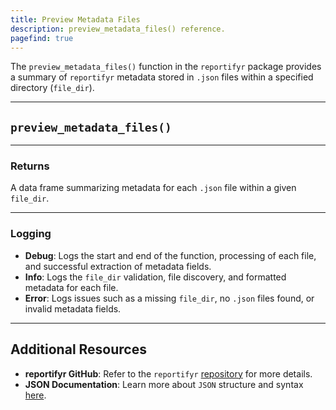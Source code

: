 ```yaml
---
title: Preview Metadata Files
description: preview_metadata_files() reference.
pagefind: true
---
```



The `preview_metadata_files()` function in the `reportifyr` package provides a summary of `reportifyr` metadata stored in `.json` files within a specified directory (`file_dir`). 

---

## `preview_metadata_files()`

<EmbeddedHTML filename="/public/html_files/preview_metadata_files.html"/>

---

### Returns

A data frame summarizing metadata for each `.json` file within a given `file_dir`.

---

### Logging 

- **Debug**: Logs the start and end of the function, processing of each file, and successful extraction of metadata fields.
- **Info**: Logs the `file_dir` validation, file discovery, and formatted metadata for each file.
- **Error**: Logs issues such as a missing `file_dir`, no `.json` files found, or invalid metadata fields.

---

## Additional Resources

- **reportifyr GitHub**: Refer to the `reportifyr` [repository](https://github.com/A2-ai/reportifyr) for more details. 
- **JSON Documentation**: Learn more about `JSON` structure and syntax [here](https://www.json.org/json-en.html).
